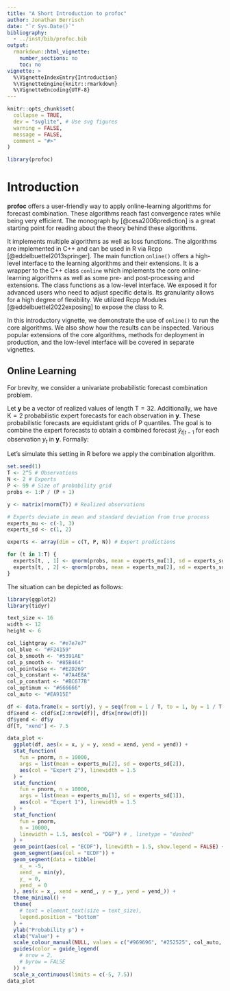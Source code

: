 ```yaml
---
title: "A Short Introduction to profoc"
author: Jonathan Berrisch
date: "`r Sys.Date()`"
bibliography:
  - ../inst/bib/profoc.bib
output:
  rmarkdown::html_vignette:
    number_sections: no
    toc: no
vignette: >
  %\VignetteIndexEntry{Introduction}
  %\VignetteEngine{knitr::rmarkdown}
  %\VignetteEncoding{UTF-8}
---
```


```r
knitr::opts_chunk$set(
  collapse = TRUE,
  dev = "svglite", # Use svg figures
  warning = FALSE,
  message = FALSE,
  comment = "#>"
)
```

```r
library(profoc)
```

# Introduction

**profoc** offers a user-friendly way to apply online-learning algorithms for forecast combination. These algorithms reach fast convergence rates while being very efficient. The monograph by [@cesa2006prediction] is a great starting point for reading about the theory behind these algorithms.

It implements multiple algorithms as well as loss functions. The algorithms are implemented in C++ and can be used in R via Rcpp [@eddelbuettel2013springer]. The main function `online()` offers a high-level interface to the learning algorithms and their extensions. It is a wrapper to the C++ class `conline` which implements the core online-learning algorithms as well as some pre- and post-processing and extensions. The class functions as a low-level interface. We exposed it for advanced users who need to adjust specific details. Its granularity allows for a high degree of flexibility. We utilized Rcpp Modules [@eddelbuettel2022exposing] to expose the class to R.

In this introductory vignette, we demonstrate the use of `online()` to run the core algorithms. We also show how the results can be inspected. Various popular extensions of the core algorithms, methods for deployment in production, and the low-level interface will be covered in separate vignettes.

## Online Learning

For brevity, we consider a univariate probabilistic forecast combination problem.

Let $\boldsymbol{y}$ be a vector of realized values of length $\text{T} = 32$. Additionally, we have $\text{K}=2$ probabilistic expert forecasts for each observation in $\boldsymbol{y}$. These probabilistic forecasts are equidistant grids of $\text{P}$ quantiles. The goal is to combine the expert forecasts to obtain a combined forecast $\widetilde{y}_{t|t-1}$ for each observation $y_t$ in $\boldsymbol{y}$. Formally:

\begin{equation}
    \widetilde{y}_{t|t-1} = \sum_{k=1}^K w_{t,k} \widehat{y}_{t,k}.
\end{equation}

Let's simulate this setting in R before we apply the combination algorithm. 

```r
set.seed(1)
T <- 2^5 # Observations
N <- 2 # Experts
P <- 99 # Size of probability grid
probs <- 1:P / (P + 1)

y <- matrix(rnorm(T)) # Realized observations

# Experts deviate in mean and standard deviation from true process
experts_mu <- c(-1, 3)
experts_sd <- c(1, 2)

experts <- array(dim = c(T, P, N)) # Expert predictions

for (t in 1:T) {
  experts[t, , 1] <- qnorm(probs, mean = experts_mu[1], sd = experts_sd[1])
  experts[t, , 2] <- qnorm(probs, mean = experts_mu[2], sd = experts_sd[2])
}
```

The situation can be depicted as follows:

```r
library(ggplot2)
library(tidyr)

text_size <- 16
width <- 12
height <- 6

col_lightgray <- "#e7e7e7"
col_blue <- "#F24159"
col_b_smooth <- "#5391AE"
col_p_smooth <- "#85B464"
col_pointwise <- "#E2D269"
col_b_constant <- "#7A4E8A"
col_p_constant <- "#BC677B"
col_optimum <- "#666666"
col_auto <- "#EA915E"

df <- data.frame(x = sort(y), y = seq(from = 1 / T, to = 1, by = 1 / T))
df$xend <- c(df$x[2:nrow(df)], df$x[nrow(df)])
df$yend <- df$y
df[T, "xend"] <- 7.5

data_plot <-
  ggplot(df, aes(x = x, y = y, xend = xend, yend = yend)) +
  stat_function(
    fun = pnorm, n = 10000,
    args = list(mean = experts_mu[2], sd = experts_sd[2]),
    aes(col = "Expert 2"), linewidth = 1.5
  ) +
  stat_function(
    fun = pnorm, n = 10000,
    args = list(mean = experts_mu[1], sd = experts_sd[1]),
    aes(col = "Expert 1"), linewidth = 1.5
  ) +
  stat_function(
    fun = pnorm,
    n = 10000,
    linewidth = 1.5, aes(col = "DGP") # , linetype = "dashed"
  ) +
  geom_point(aes(col = "ECDF"), linewidth = 1.5, show.legend = FALSE) +
  geom_segment(aes(col = "ECDF")) +
  geom_segment(data = tibble(
    x_ = -5,
    xend_ = min(y),
    y_ = 0,
    yend_ = 0
  ), aes(x = x_, xend = xend_, y = y_, yend = yend_)) +
  theme_minimal() +
  theme(
    # text = element_text(size = text_size),
    legend.position = "bottom"
  ) +
  ylab("Probability p") +
  xlab("Value") +
  scale_colour_manual(NULL, values = c("#969696", "#252525", col_auto, col_blue)) +
  guides(color = guide_legend(
    # nrow = 2,
    # byrow = FALSE
  )) +
  scale_x_continuous(limits = c(-5, 7.5))
data_plot
```
